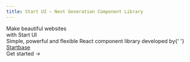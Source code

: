 ```yaml
---
title: Start UI – Next Generation Component Library
---
```



<div>
  <div className={styles.contentContainer}>
    <div className={styles.headline}>
      Make beautiful websites <br className="sm:block hidden" />
      with Start UI
    </div>
    <div className={styles.subtitle}>
      Simple, powerful and flexible React component library developed by{' '}
      <a
        className="nextjs-link"
        href="https://startbase.dev"
        target="_blank"
        rel="noreferrer"
      >
        Startbase
      </a>
    </div>
    <div className={styles.subtitle}>
      <Link className={styles.cta} href="/docs/gettingStarted/installation">
        Get started <span>→</span>
      </Link>
    </div>
  </div>
  <div className={styles.bentoGridContainer}>
    <div className={styles.bentoGridWrapper}>
      <LandingBento />
    </div>
  </div>
</div>
